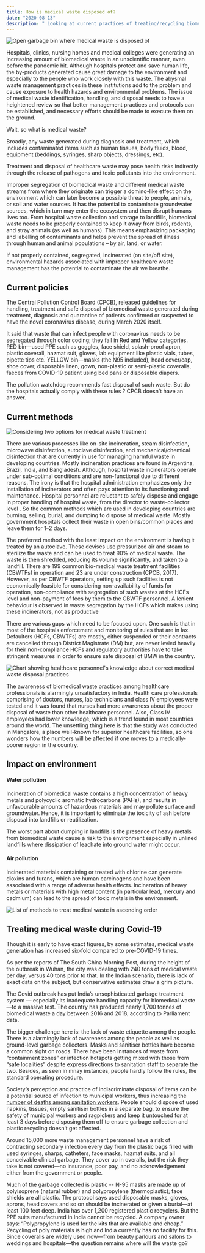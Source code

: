 ```yaml
---
title: How is medical waste disposed of?
date: "2020-08-13"
description: " Looking at current practices of treating/recycling biomedical waste - a threat that concerns humans and the environment   "
---
```


![Open garbage bin where medical waste is disposed of](./w1.jpg)

Hospitals, clinics, nursing homes and medical colleges were generating an increasing amount of biomedical waste in an unscientific manner, even before the pandemic hit. Although hospitals protect and save human life, the by-products generated cause great damage to the environment and especially to the people who work closely with this waste. The abysmal waste management practices in these institutions add to the problem and cause exposure to health hazards and environmental problems. The issue of medical waste identification, handling, and disposal needs to have a heightened review so that better management practices and protocols can be established, and necessary efforts should be made to execute them on the ground.

Wait, so what is medical waste? 

Broadly, any waste generated during diagnosis and treatment, which includes contaminated items such as human tissues, body fluids, blood, equipment (beddings, syringes, sharp objects, dressings, etc). 

Treatment and disposal of healthcare waste may pose health risks indirectly through the release of pathogens and toxic pollutants into the environment.

Improper segregation of biomedical waste and different medical waste streams from where they originate can trigger a domino-like effect on the environment which can later become a possible threat to people, animals, or soil and water sources. It has the potential to contaminate groundwater sources, which in turn may enter the ecosystem and then disrupt humans lives too. From hospital waste collection and storage to landfills, biomedical waste needs to be properly contained to keep it away from birds, rodents, and stray animals (as well as humans). This means emphasizing packaging and labelling of contaminants and helps prevent the spread of illness through human and animal populations – by air, land, or water.

If not properly contained, segregated, incinerated (on site/off site), environmental hazards associated with improper healthcare waste management has the potential to contaminate the air we breathe.

## Current policies
The Central Pollution Control Board (CPCB), released guidelines for handling, treatment and safe disposal of biomedical waste generated during treatment, diagnosis and quarantine of patients confirmed or suspected to have the novel coronavirus disease, during March 2020 itself.

It said that waste that can infect people with coronavirus needs to be segregated through color coding; they fall in Red and Yellow categories. 
RED bin—used PPE such as goggles, face shield, splash-proof apron, plastic coverall, hazmat suit, gloves, lab equipment like plastic vials, tubes, pipette tips etc. 
YELLOW bin—masks (the N95 included), head cover/cap, shoe cover, disposable linen, gown, non-plastic or semi-plastic coveralls, faeces from COVID-19 patient using bed pans or disposable diapers.

The pollution watchdog recommends fast disposal of such waste. But do the hospitals actually comply with these rules ? CPCB doesn't have an answer.

## Current methods

![Considering two options for medical waste treatment](./w2.jpg)

There are various processes like on-site incineration, steam disinfection, microwave disinfection, autoclave disinfection, and mechanical/chemical disinfection that are currently in use for managing harmful waste in developing countries. Mostly incineration practices are found in Argentina, Brazil, India, and Bangladesh. Although, hospital waste incinerators operate under sub-optimal conditions and are non-functional due to different reasons. The irony is that the hospital administration emphasizes only the installation of incinerators and often pays attention to its functioning and maintenance. Hospital personnel are reluctant to safely dispose and engage in proper handling of hospital waste, from the director to waste-collector level . So the common methods which are used in developing countries are burning, selling, burial, and dumping to dispose of medical waste. Mostly government hospitals collect their waste in open bins/common places and leave them for 1–2 days.

The preferred method with the least impact on the environment is having it treated by an autoclave. These devises use pressurized air and steam to sterilize the waste and can be used to treat 90% of medical waste. The waste is then shredded, reducing its volume significantly, and taken to a landfill.
There are 199 common bio-medical waste treatment facilities (CBWTFs) in operation and 23 are under construction (CPCB, 2017). However, as per CBWTF operators, setting up such facilities is not economically feasible for considering non-availability of funds for operation, non-compliance with segregation of such wastes at the HCFs level and non-payment of fees by them to the CBWTF personnel. A lenient behaviour is observed in waste segregation by the HCFs which makes using these incinerators, not as productive 

There are various gaps which need to be focused upon. One such is that in most of the hospitals enforcement and monitoring of rules that are in lax. Defaulters (HCFs, CBWTFs) are mostly, either suspended or their contracts are cancelled through District Magistrate (DM) but, are never levied heavily for their non-compliance
HCFs and regulatory authorities have to take stringent measures in order to ensure safe disposal of BMW in the country.

![Chart showing healthcare personnel's knowledge about correct medical waste disposal practices](./w4.jpg)

The awareness of biomedical waste practices among healthcare professionals is alarmingly unsatisfactory in India. Health care professionals comprising of doctors, nurses, lab technicians and class IV employees were tested and it was found that nurses had more awareness about the proper disposal of waste than other healthcare personnel. Also, Class IV employees had lower knowledge, which is a trend found in most countries around the world. The unsettling thing here is that the study was conducted in Mangalore, a place well-known for superior healthcare facilities, so one wonders how the numbers will be affected if one moves to a medically-poorer region in the country.

## Impact on environment  
#### Water pollution
Incineration of biomedical waste contains a high concentration of heavy metals and polycyclic aromatic hydrocarbons (PAHs), and results in unfavourable amounts of hazardous materials and may pollute surface and groundwater. Hence, it is important to eliminate the toxicity of ash before disposal into landfills or reutilization. 

The worst part about dumping in landfills is the presence of heavy metals from biomedical waste cause a risk to the environment especially in unlined landfills where dissipation of leachate into ground water might occur.

#### Air pollution
Incinerated materials containing or treated with chlorine can generate dioxins and furans, which are human carcinogens and have been associated with a range of adverse health effects. Incineration of heavy metals or materials with high metal content (in particular lead, mercury and cadmium) can lead to the spread of toxic metals in the environment.

![List of methods to treat medical waste in ascending order](./w3.jpg)

## Treating medical waste during Covid-19
Though it is early to have exact figures, by some estimates, medical waste generation has increased six-fold compared to pre-COVID-19 times. 

As per the reports of The South China Morning Post, during the height of the outbreak in Wuhan, the city was dealing with 240 tons of medical waste per day, versus 40 tons prior to that. In the Indian scenario, there is lack of exact data on the subject, but conservative estimates draw a grim picture. 

The Covid outbreak has put India’s unsophisticated garbage treatment system — especially its inadequate handling capacity for biomedical waste—to a massive test. The country has produced nearly 1,700 tonnes of biomedical waste a day between 2016 and 2018, according to Parliament data. 

The bigger challenge here is: the lack of waste etiquette among the people. There is a alarmingly lack of awareness among the people as well as ground-level garbage collectors. Masks and sanitiser bottles have become a common sight on roads. There have been instances of waste from “containment zones” or inf­ection hotspots getting mixed with those from “safe localities” despite express dir­ections to sanitation staff to separate the two. Besides, as seen in mnay instances, people hardly follow the rules, the standard operating procedure.

Society’s perception and practice of ind­iscriminate disposal of items can be a potential source of infection to municipal workers, thus increasing the [number of deaths among sanitation workers](https://www.thenewsminute.com/article/covid-19-deaths-6-chennai-sanitation-workers-unrecorded-no-solatium-families-127892). People should dispose of used napkins, tissues, empty sanitiser bottles in a separate bag, to ensure the safety of municipal workers and ragpickers and keep it untouched for at least 3 days before disposing them off to ensure garbage collection and plastic recycling doesn’t get affected.

Around 15,000 more waste management personnel have a risk of contracting secondary infection every day from the plastic bags filled with used syringes, sharps, catheters, face masks, hazmat suits, and all conceivable clinical garbage. They cover up in overalls, but the risk they take is not covered—no insurance, poor pay, and no acknowledgement either from the government or people.

Much of the garbage collected is plastic -- N-95 masks are made up of polyisoprene (natural rubber) and polypropylene (thermoplastic); face shields are all plastic. The protocol says used disposable masks, gloves, aprons, head covers and so on should be incinerated or given a burial—at least 100 feet deep. India has over 1,200 registered plastic recyclers. But the PPE suits manufactured in India cannot be recycled. A company owner says: “Polypropylene is used for the kits that are available and cheap.” Recycling of poly materials is high and India currently has no facility for this. Since coveralls are widely used now—from beauty parlours and salons to weddings and hospitals—the question remains where will the waste go?

